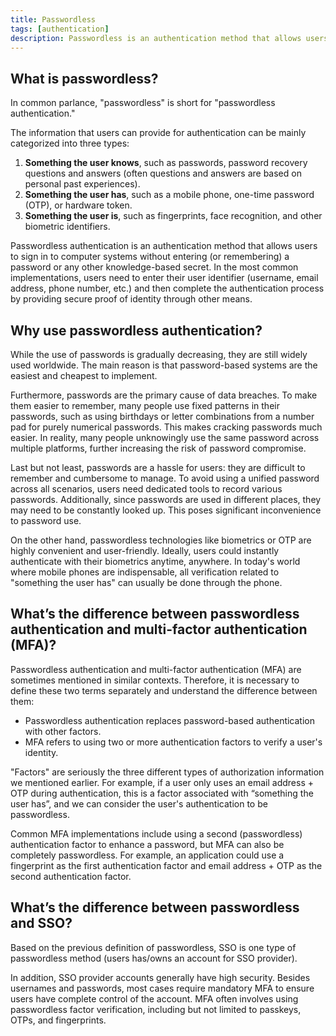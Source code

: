 ```yaml
---
title: Passwordless
tags: [authentication]
description: Passwordless is an authentication method that allows users to sign in to computer systems without entering (or remembering) a password or any other knowledge-based secret.
---
```


## What is passwordless?

In common parlance, "passwordless" is short for "passwordless authentication."

The information that users can provide for authentication can be mainly categorized into three types:

1. **Something the user knows**, such as passwords, password recovery questions and answers (often questions and answers are based on personal past experiences).
2. **Something the user has**, such as a mobile phone, one-time password (OTP), or hardware token.
3. **Something the user is**, such as fingerprints, face recognition, and other biometric identifiers.

Passwordless authentication is an authentication method that allows users to sign in to computer systems without entering (or remembering) a password or any other knowledge-based secret. In the most common implementations, users need to enter their user identifier (username, email address, phone number, etc.) and then complete the authentication process by providing secure proof of identity through other means.

## Why use passwordless authentication?

While the use of passwords is gradually decreasing, they are still widely used worldwide. The main reason is that password-based systems are the easiest and cheapest to implement.

Furthermore, passwords are the primary cause of data breaches. To make them easier to remember, many people use fixed patterns in their passwords, such as using birthdays or letter combinations from a number pad for purely numerical passwords. This makes cracking passwords much easier. In reality, many people unknowingly use the same password across multiple platforms, further increasing the risk of password compromise.

Last but not least, passwords are a hassle for users: they are difficult to remember and cumbersome to manage. To avoid using a unified password across all scenarios, users need dedicated tools to record various passwords. Additionally, since passwords are used in different places, they may need to be constantly looked up. This poses significant inconvenience to password use.

On the other hand, passwordless technologies like biometrics or OTP are highly convenient and user-friendly. Ideally, users could instantly authenticate with their biometrics anytime, anywhere. In today's world where mobile phones are indispensable, all verification related to "something the user has" can usually be done through the phone.

## What’s the difference between passwordless authentication and multi-factor authentication (MFA)?

Passwordless authentication and multi-factor authentication (MFA) are sometimes mentioned in similar contexts. Therefore, it is necessary to define these two terms separately and understand the difference between them:

- Passwordless authentication replaces password-based authentication with other factors.
- MFA refers to using two or more authentication factors to verify a user's identity.

"Factors" are seriously the three different types of authorization information we mentioned earlier. For example, if a user only uses an email address + OTP during authentication, this is a factor associated with “something the user has”, and we can consider the user's authentication to be passwordless.

Common MFA implementations include using a second (passwordless) authentication factor to enhance a password, but MFA can also be completely passwordless. For example, an application could use a fingerprint as the first authentication factor and email address + OTP as the second authentication factor.

## What’s the difference between passwordless and SSO?

Based on the previous definition of passwordless, SSO is one type of passwordless method (users has/owns an account for SSO provider).

In addition, SSO provider accounts generally have high security. Besides usernames and passwords, most cases require mandatory MFA to ensure users have complete control of the account. MFA often involves using passwordless factor verification, including but not limited to passkeys, OTPs, and fingerprints.
